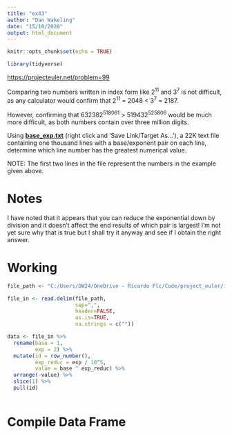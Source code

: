---
title: "ex43"
author: "Dan Wakeling"
date: "15/10/2020"
output: html_document
---

```{r setup, include=FALSE}
knitr::opts_chunk$set(echo = TRUE)

library(tidyverse)

```

<https://projecteuler.net/problem=99>

Comparing two numbers written in index form like 2^11^ and 3^7^ is not difficult, as any calculator would confirm that 2^11^ = 2048 \< 3^7^ = 2187.

However, confirming that 632382^518061^ \> 519432^525806^ would be much more difficult, as both numbers contain over three million digits.

Using [**base\_exp.txt**](https://projecteuler.net/project/resources/p099_base_exp.txt) (right click and 'Save Link/Target As...'), a 22K text file containing one thousand lines with a base/exponent pair on each line, determine which line number has the greatest numerical value.

NOTE: The first two lines in the file represent the numbers in the example given above.

# Notes

I have noted that it appears that you can reduce the exponential down by division and it doesn't affect the end results of which pair is largest! I'm not yet sure why that is true but I shall try it anyway and see if I obtain the right answer.

# Working

```{r read file}

file_path <- "C:/Users/DW24/OneDrive - Ricardo Plc/Code/project_euler/inputs/p099_base_exp.txt"

file_in <- read.delim(file_path,
                      sep=",",
                      header=FALSE,
                      as.is=TRUE,
                      na.strings = c(""))

data <- file_in %>% 
  rename(base = 1,
         exp = 2) %>% 
  mutate(id = row_number(),
         exp_reduc = exp / 10^5,
         value = base ^ exp_reduc) %>% 
  arrange(-value) %>% 
  slice(1) %>% 
  pull(id)
  

```

# Compile Data Frame

```{r data frame}


```

```{r join and add thousand}


```
